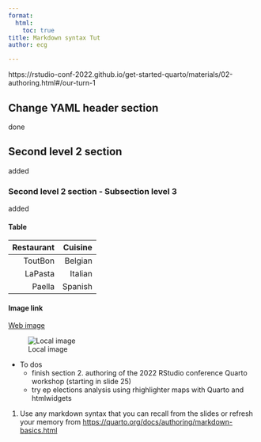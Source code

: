 ```yaml
---
format: 
  html:
    toc: true
title: Markdown syntax Tut
author: ecg

---
```


https://rstudio-conf-2022.github.io/get-started-quarto/materials/02-authoring.html#/our-turn-1

## Change YAML header section

done

## Second level 2 section

added

### Second level 2 section - Subsection level 3

added

#### Table

| Restaurant | Cuisine  |
|-----------:|---------:|
| ToutBon    | Belgian  |
| LaPasta    | Italian  |
| Paella     | Spanish  |

#### Image link

  [Web image](https://appletoolbox.com/wp-content/uploads/2015/09/icloud-drive-800_thumb800-540x304.jpg)
  
  ![Local image](Ault-2022_800k.jpg)

* To dos
    + finish section 2. authoring of the 2022 RStudio conference Quarto workshop (starting in slide 25)
    + try ep elections analysis using rhighlighter maps with Quarto and htmlwidgets

1. Use any markdown syntax that you can recall from the slides or refresh your memory from <https://quarto.org/docs/authoring/markdown-basics.html>
